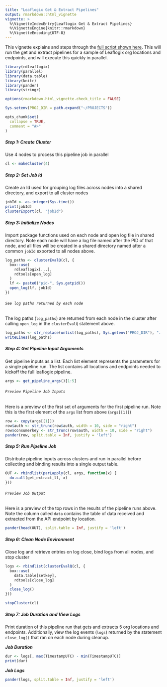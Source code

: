 ```yaml
---
title: "Leaflogix Get & Extract Pipelines"
output: rmarkdown::html_vignette
vignette: >
  %\VignetteIndexEntry{Leaflogix Get & Extract Pipelines}
  %\VignetteEngine{knitr::rmarkdown}
  %\VignetteEncoding{UTF-8}
---
```


This vignette explains and steps through the [full script shown here](https://github.com/r-data-science/rdleaflogix#pipeline-run-example "Package Readme Example"). This will run the get and extract pipelines for a sample of Leaflogix org locations and endpoints, and will execute this quickly in parallel.

```r
library(rdleaflogix)
library(parallel)
library(data.table)
library(knitr)
library(pander)
library(stringr)

options(rmarkdown.html_vignette.check_title = FALSE)

Sys.setenv(PROJ_DIR = path.expand("~/PROJECTS"))

opts_chunk$set(
  collapse = TRUE,
  comment = "#>"
)
```

##### Step 1: Create Cluster

Use 4 nodes to process this pipeline job in parallel

```r
cl <- makeCluster(4)
```

##### Step 2: Set Job Id

Create an Id used for grouping log files across nodes into a shared directory, and export to all cluster nodes

```r
jobId <- as.integer(Sys.time())
print(jobId)
clusterExport(cl, "jobId")
```

##### Step 3: Initialize Nodes

Import package functions used on each node and open log file in shared directory. Note each node will have a log file named after the PID of that node, and all files will be created in a shared directory named after a common `jobId` exported to all nodes above.

```r
log_paths <- clusterEvalQ(cl, {
  box::use(
    rdleaflogix[...],
    rdtools[open_log]
  )
  lf <- paste0("pid-", Sys.getpid())
  open_log(lf, jobId)
})
```

###### *`See log paths returned by each node`*

The log paths (`log_paths`) are returned from each node in the cluster after calling `open_log` in the `clusterEvalQ` statement above.

```r

log_paths <- str_replace(unlist(log_paths), Sys.getenv("PROJ_DIR"), "...")
writeLines(log_paths)
```

##### Step 4: Get Pipeline Input Arguments

Get pipeline inputs as a list. Each list element represents the parameters for a single pipeline run. The list contains all locations and endpoints needed to kickoff the full leaflogix pipeline.

```r
args <- get_pipeline_args()[1:5]
```

###### *`Preview Pipeline Job Inputs`*

Here is a preview of the first set of arguments for the first pipeline run. Note this is the first element of the `args` list from above (`args[[1]]`)

```r
row <- copy(args[[1]])
row$auth <- str_trunc(row$auth, width = 10, side = "right")
row$consumerkey <- str_trunc(row$auth, width = 10, side = "right")
pander(row, split.table = Inf, justify = 'left')
```

##### Step 5: Run Pipeline Job

Distribute pipeline inputs across clusters and run in parallel before collecting and binding results into a single output table.

```r
OUT <- rbindlist(parLapply(cl, args, function(x) {
  do.call(get_extract_ll, x)
}))
```

###### *`Preview Job Output`*

Here is a preview of the top rows in the results of the pipeline runs above. Note the column called `data` contains the table of data received and extracted from the API endpoint by location.

```r
pander(head(OUT), split.table = Inf, justify = 'left')
```

##### Step 6: Clean Node Environment

Close log and retrieve entries on log close, bind logs from all nodes, and stop cluster

```r
logs <- rbindlist(clusterEvalQ(cl, {
  box::use(
    data.table[setkey],
    rdtools[close_log]
  )
  close_log()
}))

stopCluster(cl)
```

##### Step 7: Job Duration and View Logs

Print duration of this pipeline run that gets and extracts 5 org locations and endpoints. Additionally, view the log events (`logs`) returned by the statement `close_log()` that ran on each node during cleanup.

***Job Duration***

```r
dur <- logs[, max(TimestampUTC) - min(TimestampUTC)]
print(dur)
```

***Job Logs***

```r
pander(logs, split.table = Inf, justify = 'left')
```
